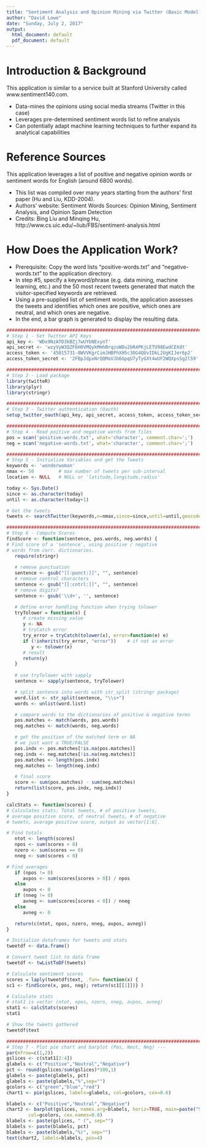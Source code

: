 ```yaml
---
title: "Sentiment Analysis and Opinion Mining via Twitter (Basic Model)"
author: "David Lowe"
date: "Sunday, July 2, 2017"
output:
  html_document: default
  pdf_document: default
---
```


Introduction & Background
========================================================

This application is similar to a service built at Stanford University called www.sentiment140.com.

- Data-mines the opinions using social media streams (Twitter in this case)
- Leverages pre-determined sentiment words list to refine analysis
- Can potentially adapt machine learning techniques to further expand its analytical capabilities

Reference Sources
========================================================

This application leverages a list of positive and negative opinion words or sentiment words for English (around 6800 words).

- This list was compiled over many years starting from the authors' first paper (Hu and Liu, KDD-2004).
- Authors' website: Sentiment Words Sources: Opinion Mining, Sentiment Analysis, and Opinion Spam Detection
- Credits: Bing Liu and Minqing Hu, http://www.cs.uic.edu/~liub/FBS/sentiment-analysis.html

How Does the Application Work?
========================================================

- Prerequisite: Copy the word lists "positive-words.txt" and "negative-words.txt" to the application directory.
- In step #5, specify a keyword/phrase (e.g. data mining, machine learning, etc.) and the 50 most recent tweets generated that match the visitor-specified keywords are retrieved.
- Using a pre-supplied list of sentiment words, the application assesses the tweets and identifies which ones are positive, which ones are neutral, and which ones are negative.
- In the end, a bar graph is generated to display the resulting data.

```r
###############################################################################
# Step 1 - Set Twitter API Keys
api_key <- 'WDx9NzATD3kBZj7wUYbNExynT'
api_secret <- 'wzyVyW3QZFbHOVMQykMmhBrqzoWDu2bR4PKjLETU98EwdCEXdt'
access_token <- '45015731-8WVVKgrCimJHBPhXH5c3OG4QUvIDkL2UgKIJer6p2'
access_token_secret <- '2FBpJdpxNrQQMoVJb6GpqU7yTyGXt4wUF2WQXpsSg2l59'
```

```r
##############################################################################
# Step 2 - Load package
library(twitteR)
library(plyr)
library(stringr)
```

```r
##############################################################################
# Step 3 - Twitter authentication (Oauth) 
setup_twitter_oauth(api_key, api_secret, access_token, access_token_secret)
```

```r
##############################################################################
# Step 4 - Read poitive and negative words from files
pos = scan('positive-words.txt', what='character', comment.char=';')
neg = scan('negative-words.txt', what='character', comment.char=';')
```

```r
#############################################################################
# Step 5 - Initialize Variables and get the Tweets
keywords <- 'wonderwoman'
nmax <- 50         # max number of tweets per sub-interval
location <- NULL   # NULL or 'latitude,longitude,radius'

today <- Sys.Date()
since <- as.character(today)
until <- as.character(today+1)

# Get the tweets
tweets <- searchTwitter(keywords,n=nmax,since=since,until=until,geocode=location,lang='en')
```

```r
############################################################################
# Step 6 - Compute Scores
findScore <- function(sentence, pos.words, neg.words) {
# Find score of a 'sentence', using positive / negative
# words from corr. dictionaries.
   require(stringr)
 
   # remove punctuation
   sentence <- gsub("[[:punct:]]", "", sentence)
   # remove control characters
   sentence <- gsub("[[:cntrl:]]", "", sentence)
   # remove digits?
   sentence <- gsub('\\d+', '', sentence)

   # define error handling function when trying tolower
   tryTolower = function(x) {
      # create missing value
      y <- NA
      # tryCatch error
      try_error = tryCatch(tolower(x), error=function(e) e)
      if (!inherits(try_error, "error"))    # if not an error
         y <- tolower(x)
      # result
      return(y)
   }
   
   # use tryTolower with sapply 
   sentence <- sapply(sentence, tryTolower)

   # split sentence into words with str_split (stringr package)
   word.list <- str_split(sentence, "\\s+")
   words <- unlist(word.list)

   # compare words to the dictionaries of positive & negative terms
   pos.matches <- match(words, pos.words)
   neg.matches <- match(words, neg.words)

   # get the position of the matched term or NA
   # we just want a TRUE/FALSE
   pos.indx <- pos.matches[!is.na(pos.matches)]
   neg.indx <- neg.matches[!is.na(neg.matches)]
   pos.matches <- length(pos.indx)
   neg.matches <- length(neg.indx)

   # final score
   score <- sum(pos.matches) - sum(neg.matches)
   return(list(score, pos.indx, neg.indx))
}

calcStats <- function(scores) {
# Calculates stats: Total tweets, # of positive tweets, 
# average positive score, of neutral tweets, # of negative 
# tweets, average positive score, output as vector[1:6]. 

# Find totals
   ntot <- length(scores)
   npos <- sum(scores > 0)
   nzero <- sum(scores == 0)
   nneg <- sum(scores < 0)

# Find averages
   if (npos != 0) 
      avpos <- sum(scores[scores > 0]) / npos
   else
      avpos <- 0
   if (nneg != 0) 
      avneg <- sum(scores[scores < 0]) / nneg
   else
      avneg <- 0

   return(c(ntot, npos, nzero, nneg, avpos, avneg))
}

# Initialize dataframes for tweets and stats
tweetdf <- data.frame()

# Convert tweet list to data frame
tweetdf <- twListToDF(tweets)

# Calculate sentiment scores
scores = laply(tweetdf$text, .fun= function(x) {
sc1 <- findScore(x, pos, neg); return(sc1[[1]])} )

# Calculate stats
# stat1 is vector (ntot, npos, nzero, nneg, avpos, avneg)
stat1 <- calcStats(scores)
stat1

# Show the tweets gathered
tweetdf$text
```

```r
############################################################################
# Step 7 - Plot pie chart and barplot (Pos, Neut, Neg) ---
par(mfrow=c(1,2))
gslices <- c(stat1[2:4])
glabels <- c("Positive","Neutral","Negative")
pct <- round(gslices/sum(gslices)*100,1)
glabels <- paste(glabels, pct)
glabels <- paste(glabels,"%",sep="")
gcolors <- c("green","blue","red")
chart1 <- pie(gslices, labels=glabels, col=gcolors, cex=0.6)

blabels <- c("Positive","Neutral","Negative")
chart2 <- barplot(gslices, names.arg=blabels, horiz=TRUE, main=paste("Sentiment Score for",keywords),
        col=gcolors, cex.names=0.8)
blabels <- paste(gslices, " (", sep="")
blabels <- paste(blabels, pct)
blabels <- paste(blabels,"%)", sep="")
text(chart2, labels=blabels, pos=4)
```